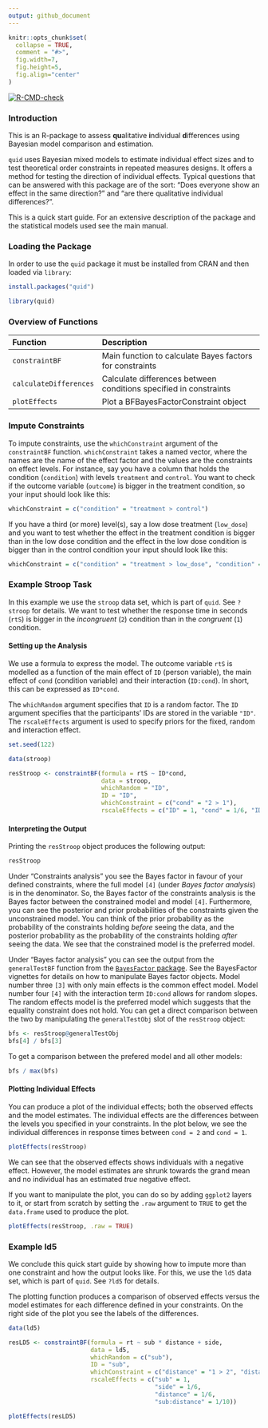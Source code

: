 ```yaml
---
output: github_document
---
```


<!-- README.md is generated from README.Rmd. Please edit that file -->

```r
knitr::opts_chunk$set(
  collapse = TRUE,
  comment = "#>",
  fig.width=7,
  fig.height=5,
  fig.align="center"
)
```

<!-- badges: start -->
[![R-CMD-check](https://github.com/lukasklima/quid/workflows/R-CMD-check/badge.svg)](https://github.com/lukasklima/quid/actions)
<!-- badges: end -->

### Introduction

This is an R-package to assess **qu**alitative **i**ndividual **d**ifferences using Bayesian model comparison and estimation.

`quid` uses Bayesian mixed models to estimate individual effect sizes and to test theoretical order constraints in repeated measures designs. It offers a method for testing the direction of individual effects. Typical questions that can be answered with this package are of the sort: "Does everyone show an effect in the same direction?" and "are there qualitative individual differences?".

This is a quick start guide. For an extensive description of the package and the statistical models used see the main manual.

### Loading the Package {#loading}

In order to use the `quid` package it must be installed from CRAN and then loaded via `library`:

```r
install.packages("quid")
```

```r
library(quid)
```

### Overview of Functions {#functions}

+------------------------+-------------------------------------------------------------------+
| Function               | Description                                                       |
+:=======================+:==================================================================+
| `constraintBF`         | Main function to calculate Bayes factors for constraints          |
+------------------------+-------------------------------------------------------------------+
| `calculateDifferences` | Calculate differences between conditions specified in constraints |
+------------------------+-------------------------------------------------------------------+
| `plotEffects`          | Plot a BFBayesFactorConstraint object                             |
+------------------------+-------------------------------------------------------------------+

### Impute Constraints {#constraints}

To impute constraints, use the `whichConstraint` argument of the `constraintBF` function. `whichConstraint` takes a named vector, where the names are the name of the effect factor and the values are the constraints on effect levels. For instance, say you have a column that holds the condition (`condition`) with levels `treatment` and `control`. You want to check if the outcome variable (`outcome`) is bigger in the treatment condition, so your input should look like this:

```r
whichConstraint = c("condition" = "treatment > control")
```

If you have a third (or more) level(s), say a low dose treatment (`low_dose`) and you want to test whether the effect in the treatment condition is bigger than in the low dose condition and the effect in the low dose condition is bigger than in the control condition your input should look like this:

```r
whichConstraint = c("condition" = "treatment > low_dose", "condition" = "low_dose > control")
```

### Example Stroop Task

In this example we use the `stroop` data set, which is part of `quid`. See `?stroop` for details. We want to test whether the response time in seconds (`rtS`) is bigger in the *incongruent* (`2`) condition than in the *congruent* (`1`) condition.

#### Setting up the Analysis

We use a formula to express the model. The outcome variable `rtS` is modelled as a function of the main effect of `ID` (person variable), the main effect of `cond` (condition variable) and their interaction (`ID:cond`). In short, this can be expressed as `ID*cond`.

The `whichRandom` argument specifies that `ID` is a random factor. The `ID` argument specifies that the participants' IDs are stored in the variable `"ID"`. The `rscaleEffects` argument is used to specify priors for the fixed, random and interaction effect.

```r
set.seed(122)
```

```r
data(stroop)

resStroop <- constraintBF(formula = rtS ~ ID*cond,
                          data = stroop,
                          whichRandom = "ID",
                          ID = "ID",
                          whichConstraint = c("cond" = "2 > 1"),
                          rscaleEffects = c("ID" = 1, "cond" = 1/6, "ID:cond" = 1/10))
```

#### Interpreting the Output

Printing the `resStroop` object produces the following output:

```r
resStroop
```

Under "Constraints analysis" you see the Bayes factor in favour of your defined constraints, where the full model `[4]` (under *Bayes factor analysis*) is in the denominator. So, the Bayes factor of the constraints analysis is the Bayes factor between the constrained model and model `[4]`. Furthermore, you can see the posterior and prior probabilities of the constraints given the unconstrained model. You can think of the prior probability as the probability of the constraints holding *before* seeing the data, and the posterior probability as the probability of the constraints holding *after* seeing the data. We see that the constrained model is the preferred model.

Under "Bayes factor analysis" you can see the output from the `generalTestBF` function from the [`BayesFactor` package](https://CRAN.R-project.org/package=BayesFactor). See the BayesFactor vignettes for details on how to manipulate Bayes factor objects. Model number three `[3]` with only main effects is the common effect model. Model number four `[4]` with the interaction term `ID:cond` allows for random slopes. The random effects model is the preferred model which suggests that the equality constraint does not hold. You can get a direct comparison between the two by manipulating the `generalTestObj` slot of the `resStroop` object:

```r
bfs <- resStroop@generalTestObj
bfs[4] / bfs[3]
```

To get a comparison between the prefered model and all other models:

```r
bfs / max(bfs)
```

#### Plotting Individual Effects

You can produce a plot of the individual effects; both the observed effects and the model estimates. The individual effects are the differences between the levels you specified in your constraints. In the plot below, we see the individual differences in response times between `cond = 2` and `cond = 1`.

```r
plotEffects(resStroop)
```

We can see that the observed effects shows individuals with a negative effect. However, the model estimates are shrunk towards the grand mean and no individual has an estimated *true* negative effect.

If you want to manipulate the plot, you can do so by adding `ggplot2` layers to it, or start from scratch by setting the `.raw` argument to `TRUE` to get the `data.frame` used to produce the plot.

```r
plotEffects(resStroop, .raw = TRUE)
```

### Example ld5

We conclude this quick start guide by showing how to impute more than one constraint and how the output looks like. For this, we use the `ld5` data set, which is part of `quid`. See `?ld5` for details.

The plotting function produces a comparison of observed effects versus the model estimates for each difference defined in your constraints. On the right side of the plot you see the labels of the differences.

```r
data(ld5)

resLD5 <- constraintBF(formula = rt ~ sub * distance + side,
                       data = ld5,
                       whichRandom = c("sub"),
                       ID = "sub",
                       whichConstraint = c("distance" = "1 > 2", "distance" = "2 > 3"),
                       rscaleEffects = c("sub" = 1,
                                         "side" = 1/6,
                                         "distance" = 1/6,
                                         "sub:distance" = 1/10))

plotEffects(resLD5)
```
